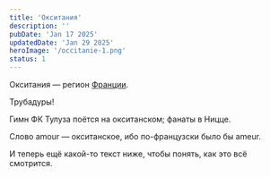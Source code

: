 ```yaml
---
title: 'Окситания'
description: ''
pubDate: 'Jan 17 2025'
updatedDate: 'Jan 29 2025'
heroImage: '/occitanie-1.png'
status: 1
---
```


Окситания — регион [Франции](/blog/france).

Трубадуры!

Гимн ФК Тулуза поётся на окситанском; фанаты в Ницце.

Слово amour — окситанское, ибо по-французски было бы ameur.

<BasicImage framed src="/images/occitanie/occitanie-2.jpg" showalt alt="Юг Франции" />

И теперь ещё какой-то текст ниже, чтобы понять, как это всё смотрится.